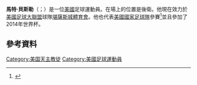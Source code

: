 {{Infobox football biography
| name                 = Matt Besler
| image                = Matt Besler (cropped).jpg
| image_size           = 300px
| caption              = 
| fullname             = Matthew Scott Besler<ref>{{cite news
| title = 2014 FIFA World Cup Brazil: List of Players
| url = http://www.fifadata.com/document/fwc/2014/pdf/fwc_2014_squadlists.pdf
| publisher = FIFA
| format = PDF
| page = 32
| date = June 11, 2014
| accessdate = June 11, 2014
| archive-date = 2017-08-06
| archive-url = https://web.archive.org/web/20170806141058/http://www.fifadata.com/document/FWC/2014/pdf/FWC_2014_SquadLists.pdf
| dead-url = no
}}</ref>
| birth_date           = {{birth date and age|1987|2|11}}
| birth_place          = 美國[[歐弗蘭帕克|歐弗蘭帕克]]
| height               = {{height|ft=6|in=0}}
| position             = 後衛
| currentclub          = [[堪薩斯城體育會|堪薩斯城體育會]]
| clubnumber           = 5
| youthyears1          = 2001–2005
| youthclubs1          = KCFC Alliance
| youthyears2          = 2005–2008
| youthclubs2          = [Notre Dame Fighting Irish
| years1               = 2009–
| clubs1               = [[堪薩斯城體育會|堪薩斯城體育會]]
| caps1                = 157
| goals1               = 2
| nationalyears1       = 2006
| nationalteam1        = 美國U20
| nationalcaps1        = 1
| nationalgoals1       = 0
| nationalyears2       = 2013–
| nationalteam2        = [[美國國家足球隊|美國]]
| nationalcaps2        = 25
| nationalgoals2       = 0
| medaltemplates       =
| club-update          = April 27, 2015
| nationalteam-update  = February 8, 2015
}}
'''馬特·貝斯勒'''（{{lang-en|Matt Besler}}；{{bd|1987年|2月11日}}）是一位[[美國|美國]]足球運動員。在場上的位置是後衛。他現在效力於[[美國足球大聯盟|美國足球大聯盟]]球隊[[堪薩斯城體育會|堪薩斯城體育會]]。他也代表[[美國國家足球隊|美國國家足球隊]]參賽<ref name="Gold Cup: Omar Gonzalez, Alan Gordon, Matt Besler, Eddie Johnson added to USMNT roster">{{cite web|title=Gold Cup: Omar Gonzalez, Alan Gordon, Matt Besler, Eddie Johnson added to USMNT roster|url=http://www.mlssoccer.com/goldcup/news/article/2013/07/17/gold-cup-omar-gonzalez-alan-gordon-matt-besler-eddie-johnson-added-usmnt-ros|publisher=Major League Soccer|accessdate=July 19, 2013|archive-date=2014-09-07|archive-url=https://web.archive.org/web/20140907063431/http://www.mlssoccer.com/goldcup/news/article/2013/07/17/gold-cup-omar-gonzalez-alan-gordon-matt-besler-eddie-johnson-added-usmnt-ros|dead-url=yes}}</ref>並且參加了2014年世界杯。

==參考資料==
{{Reflist}}
{{2014年世界盃足球賽美國參賽名單}}
{{2016年美洲盃足球賽美國參賽名單}}

{{DEFAULTSORT: Besler, Matt}}

[[Category:美国天主教徒|Category:美国天主教徒]]
[[Category:美國足球運動員|Category:美國足球運動員]]